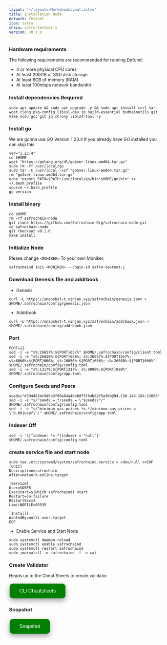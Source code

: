 ```yaml
---
layout: '~/layouts/MarkdownLayout.astro'
title: Installation Node
network: Testnet
icon: safro
chain: safro-testnet-1
version: v0.1.0
---
```


### Hardware requirements

The following requirements are recommended for running Defund:

- 4 or more physical CPU cores
- At least 200GB of SSD disk storage
- At least 8GB of memory (RAM)
- At least 100mbps network bandwidth


### Install dependencies Required

```
sudo apt update && sudo apt upgrade -y && sudo apt install curl tar wget clang pkg-config libssl-dev jq build-essential bsdmainutils git make ncdu gcc git jq chrony liblz4-tool -y
```

### Install go

We are gonna use GO Version 1.23.4
If you already have GO installed you can skip this 

```
ver="1.23.4"
cd $HOME
wget "https://golang.org/dl/go$ver.linux-amd64.tar.gz"
sudo rm -rf /usr/local/go
sudo tar -C /usr/local -xzf "go$ver.linux-amd64.tar.gz"
rm "go$ver.linux-amd64.tar.gz"
echo "export PATH=$PATH:/usr/local/go/bin:$HOME/go/bin" >> ~/.bash_profile
source ~/.bash_profile
go version
```

### Install binary

```
cd $HOME
rm -rf safrochain-node
git clone https://github.com/Safrochain-Org/safrochain-node.git
cd safrochain-node
git checkout v0.1.0
make install
```

### Initialize Node

Please change `<MONIKER>` To your own Moniker.

```
safrochaind init <MONIKER> --chain-id safro-testnet-1	
```

### Download Genesis file and addrbook

- Genesis

```
curl -L https://snapshot-t.vinjan.xyz/safrochain/genesis.json > $HOME/.safrochain/config/genesis.json
```
- Addrbook

```
curl -L https://snapshot-t.vinjan.xyz/safrochain/addrbook.json > $HOME/.safrochain/config/addrbook.json
```

### Port
```
PORT=12
sed -i -e "s%:26657%:${PORT}657%" $HOME/.safrochain/config/client.toml
sed -i -e "s%:26658%:${PORT}658%; s%:26657%:${PORT}657%; s%:6060%:${PORT}060%; s%:26656%:${PORT}656%; s%:26660%:${PORT}660%" $HOME/.safrochain/config/config.toml
sed -i -e "s%:1317%:${PORT}317%; s%:9090%:${PORT}090%" $HOME/.safrochain/config/app.toml
```

### Configure Seeds and Peers

```
seeds="d5944634c5d9b3f00a84a4640df3764b82f5a36b@94.130.143.184:12656"
sed -i -e "s/^seeds =.*/seeds = \"$seeds\"/" $HOME/.safrochain/config/config.toml
sed -i -e "s/^minimum-gas-prices *=.*/minimum-gas-prices = \"0.001usaf\"/" $HOME/.safrochain/config/app.toml
```

### Indexer Off

```
sed -i 's|^indexer *=.*|indexer = "null"|' $HOME/.safrochain/config/config.toml
```


### create service file and start node

```
sudo tee /etc/systemd/system/safrochaind.service > /dev/null <<EOF
[Unit]
Description=safrochain
After=network-online.target

[Service]
User=$USER
ExecStart=$(which safrochaind) start
Restart=on-failure
RestartSec=3
LimitNOFILE=65535

[Install]
WantedBy=multi-user.target
EOF
```

- Enable Service and Start Node

```
sudo systemctl daemon-reload
sudo systemctl enable safrochaind
sudo systemctl restart safrochaind
sudo journalctl -u safrochaind -f -o cat
```

### Create Validator

Heads up to the Cheat Sheets to create validator

<a href="https://service.vinjan.xyz/testnet/safro/cheat" target="_blank">
  <button style="background-color: green; border: none; color: white; padding: 15px 32px; text-align: center; text-decoration: none; display: inline-block; font-size: 16px; margin: 4px 2px; cursor: pointer; border-radius: 10px; box-shadow: 0 8px 16px 0 rgba(0,0,0,0.2), 0 6px 20px 0 rgba(0,0,0,0.19);" onmouseover="this.style.boxShadow='0 0 0 4px rgba(0,255,0,0.5)'" onmouseout="this.style.boxShadow='0 8px 16px 0 rgba(0,0,0,0.2), 0 6px 20px 0 rgba(0,0,0,0.19)'">CLI Cheatsheets</button>
</a>

### Snapshot
<a href="https://service.vinjan.xyz/testnet/safro/snapshot" target="_blank">
  <button style="background-color: green; border: none; color: white; padding: 15px 32px; text-align: center; text-decoration: none; display: inline-block; font-size: 16px; margin: 4px 2px; cursor: pointer; border-radius: 10px; box-shadow: 0 8px 16px 0 rgba(0,0,0,0.2), 0 6px 20px 0 rgba(0,0,0,0.19);" onmouseover="this.style.boxShadow='0 0 0 4px rgba(0,255,0,0.5)'" onmouseout="this.style.boxShadow='0 8px 16px 0 rgba(0,0,0,0.2), 0 6px 20px 0 rgba(0,0,0,0.19)'">Snapshot</button>
</a>

